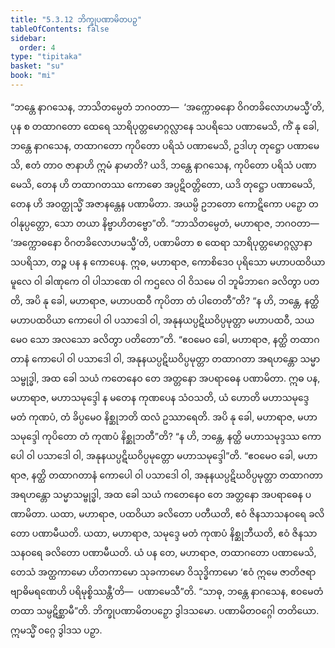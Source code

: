 ```yaml
---
title: "5.3.12 ဘိက္ခုပဏာမိတပဉှ"
tableOfContents: false
sidebar:
  order: 4
type: "tipitaka"
basket: "su"
book: "mi"
---
```



<DynamicBreadcrumb />

<Division number="149" book="mi">

<Paragraph number="847" book="mi">
“ဘန္တေ နာဂသေန, ဘာသိတမ္ပေတံ ဘဂဝတာ—  ‘အက္ကောဓနော ဝိဂတခိလောဟမသ္မီ’တိ, ပုန စ တထာဂတော ထေရေ သာရိပုတ္တမောဂ္ဂလ္လာနေ သပရိသေ ပဏာမေသိ, ကိံ နု ခေါ, ဘန္တေ နာဂသေန, တထာဂတော ကုပိတော ပရိသံ ပဏာမေသိ, ဥဒါဟု တုဋ္ဌော ပဏာမေသိ, ဧတံ တာဝ ဇာနာဟိ ဣမံ နာမာတိ? ယဒိ, ဘန္တေ နာဂသေန, ကုပိတော ပရိသံ ပဏာမေသိ, တေန ဟိ တထာဂတဿ ကောဓော အပ္ပဋိဝတ္တိတော, ယဒိ တုဋ္ဌော ပဏာမေသိ, တေန ဟိ အဝတ္ထုသ္မိံ အဇာနန္တေန ပဏာမိတာ. အယမ္ပိ ဥဘတော ကောဋိကော ပဉှော တဝါနုပ္ပတ္တော, သော တယာ နိဗ္ဗာဟိတဗ္ဗော”တိ.
</Paragraph>

<Paragraph number="848" book="mi">
“ဘာသိတမ္ပေတံ, မဟာရာဇ, ဘဂဝတာ—  ‘အက္ကောဓနော ဝိဂတခိလောဟမသ္မီ’တိ, ပဏာမိတာ စ ထေရာ သာရိပုတ္တမောဂ္ဂလ္လာနာ သပရိသာ, တဉ္စ ပန န ကောပေန. ဣဓ, မဟာရာဇ, ကောစိဒေဝ ပုရိသော မဟာပထဝိယာ မူလေ ဝါ ခါဏုကေ ဝါ ပါသာဏေ ဝါ ကဌလေ ဝါ ဝိသမေ ဝါ ဘူမိဘာဂေ ခလိတွာ ပတတိ, အပိ နု ခေါ, မဟာရာဇ, မဟာပထဝီ ကုပိတာ တံ ပါတေတီ”တိ? “န ဟိ, ဘန္တေ, နတ္ထိ မဟာပထဝိယာ ကောပေါ ဝါ ပသာဒေါ ဝါ, အနုနယပ္ပဋိဃဝိပ္ပမုတ္တာ မဟာပထဝီ, သယမေဝ သော အလသော ခလိတွာ ပတိတော”တိ. “ဧဝမေဝ ခေါ, မဟာရာဇ, နတ္ထိ တထာဂတာနံ ကောပေါ ဝါ ပသာဒေါ ဝါ, အနုနယပ္ပဋိဃဝိပ္ပမုတ္တာ တထာဂတာ အရဟန္တော သမ္မာသမ္ဗုဒ္ဓါ, အထ ခေါ သယံ ကတေနေဝ တေ အတ္တနော အပရာဓေန ပဏာမိတာ.
</Paragraph>

<Paragraph number="849" book="mi">
ဣဓ ပန, မဟာရာဇ, မဟာသမုဒ္ဒေါ န မတေန ကုဏပေန သံဝသတိ, ယံ ဟောတိ မဟာသမုဒ္ဒေ မတံ ကုဏပံ, တံ ခိပ္ပမေဝ နိစ္ဆုဘတိ ထလံ ဥဿာရေတိ. အပိ နု ခေါ, မဟာရာဇ, မဟာသမုဒ္ဒေါ ကုပိတော တံ ကုဏပံ နိစ္ဆုဘတီ”တိ? “န ဟိ, ဘန္တေ, နတ္ထိ မဟာသမုဒ္ဒဿ ကောပေါ ဝါ ပသာဒေါ ဝါ, အနုနယပ္ပဋိဃဝိပ္ပမုတ္တော မဟာသမုဒ္ဒေါ”တိ. “ဧဝမေဝ ခေါ, မဟာရာဇ, နတ္ထိ တထာဂတာနံ ကောပေါ ဝါ ပသာဒေါ ဝါ, အနုနယပ္ပဋိဃဝိပ္ပမုတ္တာ တထာဂတာ အရဟန္တော သမ္မာသမ္ဗုဒ္ဓါ, အထ ခေါ သယံ ကတေနေဝ တေ အတ္တနော အပရာဓေန ပဏာမိတာ.
</Paragraph>

<Paragraph number="850" book="mi">
ယထာ, မဟာရာဇ, ပထဝိယာ ခလိတော ပတီယတိ, ဧဝံ ဇိနသာသနဝရေ ခလိတော ပဏာမီယတိ. ယထာ, မဟာရာဇ, သမုဒ္ဒေ မတံ ကုဏပံ နိစ္ဆုဘီယတိ, ဧဝံ ဇိနသာသနဝရေ ခလိတော ပဏာမီယတိ. ယံ ပန တေ, မဟာရာဇ, တထာဂတော ပဏာမေသိ, တေသံ အတ္ထကာမော ဟိတကာမော သုခကာမော ဝိသုဒ္ဓိကာမော ‘ဧဝံ ဣမေ ဇာတိဇရာဗျာဓိမရဏေဟိ ပရိမုစ္စိဿန္တီ’တိ—  ပဏာမေသီ”တိ. “သာဓု, ဘန္တေ နာဂသေန, ဧဝမေတံ တထာ သမ္ပဋိစ္ဆာမီ”တိ.

</Paragraph>
</Division>

<Paragraph number="851" type="center" book="mi">
ဘိက္ခုပဏာမိတပဉှော ဒွါဒသမော.



</Paragraph>

<Paragraph number="852" type="center" book="mi">
ပဏာမိတဝဂ္ဂေါ တတိယော.



</Paragraph>

<Paragraph number="853" type="center" book="mi">
ဣမသ္မိံ ဝဂ္ဂေ ဒွါဒသ ပဉှာ.
</Paragraph>